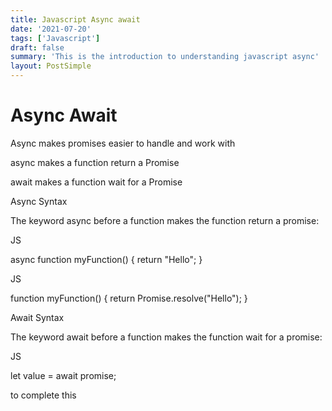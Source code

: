 ```yaml
---
title: Javascript Async await
date: '2021-07-20'
tags: ['Javascript']
draft: false
summary: 'This is the introduction to understanding javascript async'
layout: PostSimple
---
```


# Async Await

Async makes promises easier to handle and work with

async makes a function return a Promise

await makes a function wait for a Promise

Async Syntax

The keyword async before a function makes the function return a promise:

JS

async function myFunction() {
  return "Hello";
}



JS

function myFunction() {
  return Promise.resolve("Hello");
}



Await Syntax

The keyword await before a function makes the function wait for a promise:

JS


let value = await promise;




to complete this